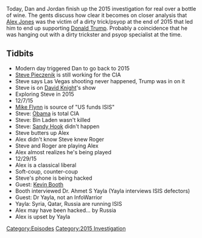 {{DEFAULTSORT:
    #_EPISODE_0093:2015 Investigation Last Looks
}}{{Episode
    | title           = 2015 Investigation Last Looks
    | caption         = Listen to this episode on [https://knowledgefight.libsyn.com/knowledge-fight-2015-investigation-last-looks Libsyn] [https://open.spotify.com/episode/3RXU0ndA1nV6Sh3nzfWbgC Spotify], Read the [[Transcript/93: 2015 Investigation Last Looks|Unofficial Transcript]]
    | episodeNumber   = 93
    | length          = 02:52:16
    | airDate         = October 19, 2017
    | episodeType     = [[:Category:2015 Investigation|2015 Investigation]]
    | appearance      = [[Steve Pieczenik]], [[David Knight]], [[General Michael Flynn]], [[Roger Stone]], [[Kevin Booth]], [[Ahmet S Yayla]]
    | beverage        = 14 Hands red blend
    | previousEpisode = [[92: October 13 & 16, 2017]]
    | nextEpisode     = [[94: October 19, 2017]]
}}

{{Stub}}

Today, Dan and Jordan finish up the 2015 investigation for real over a bottle of wine. The gents discuss how clear it becomes on closer analysis that [[Alex Jones]] was the victim of a dirty trick/psyop at the end of 2015 that led him to end up supporting [[Donald Trump]]. Probably a coincidence that he was hanging out with a dirty trickster and psyop specialist at the time.

==Tidbits==

*Modern day triggered Dan to go back to 2015
*[[Steve Pieczenik]] is still working for the CIA
*Steve says Las Vegas shooting never happened, Trump was in on it
*Steve is on [[David Knight]]'s show
*Exploring Steve in 2015
*12/7/15
*[[General Michael Flynn|Mike Flynn]] is source of "US funds ISIS"
*Steve: [[Barack Obama|Obama]] is total CIA
*Steve: Bin Laden wasn't killed
*Steve: [[The Sandy Hook Elementary Massacre|Sandy Hook]] didn't happen
*Steve butters up Alex
*Alex didn't know Steve knew Roger
*Steve and Roger are playing Alex
*Alex almost realizes he's being played
*12/29/15
*Alex is a classical liberal
*Soft-coup, counter-coup
*Steve's phone is being hacked
*Guest: [[Kevin Booth]]
*Booth interviewed Dr. Ahmet S Yayla (Yayla interviews ISIS defectors)
*Guest: Dr Yayla, not an InfoWarrior
*Yayla: Syria, Qatar, Russia are running ISIS
*Alex may have been hacked... by Russia
*Alex is upset by Yayla

[[Category:Episodes]]
[[Category:2015 Investigation]]
